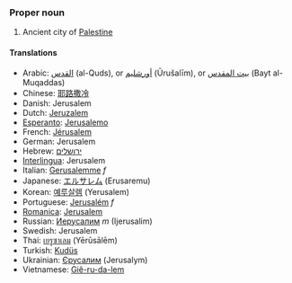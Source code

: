 ===Proper noun===

#Ancient city of [[Palestine]]

====Translations====
*Arabic: [[القدس]] (al-Quds), or [[أورشليم]] (Ūrušalīm), or [[بيت المقدس]] (Bayt al-Muqaddas)
*Chinese: [[耶路撒冷]]
*Danish: Jerusalem
*Dutch: [[Jeruzalem]]
*[[Esperanto]]: [[Jerusalemo]]
*French: [[Jérusalem]]
*German: Jerusalem
*Hebrew: [[ירושלים]]
*[[Interlingua]]: Jerusalem
*Italian: [[Gerusalemme]] ''f''
*Japanese: [[エルサレム]] (Erusaremu)
*Korean: [[예루살렘]] (Yerusalem)
*Portuguese: [[Jerusalém]] ''f''
*[[Romanica]]: [[Jerusalem]]
*Russian: [[Иерусалим]] ''m'' (Ijerusalim)
*Swedish: Jerusalem
*Thai: [[เยรูซาเลม]] (Yērūsālēm)
*Turkish: [[Kudüs]]
*Ukrainian: [[Єрусалим]] (Jerusalym)
*Vietnamese: [[Giê-ru-da-lem]]